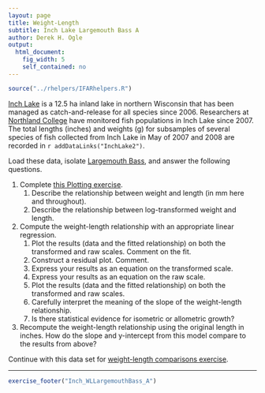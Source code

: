 ```yaml
---
layout: page
title: Weight-Length
subtitle: Inch Lake Largemouth Bass A
author: Derek H. Ogle
output: 
  html_document: 
    fig_width: 5
    self_contained: no
---
```

```r
source("../rhelpers/IFARhelpers.R")
```

[Inch Lake](http://dnr.wi.gov/lakes/lakepages/LakeDetail.aspx?wbic=2764300&page=facts) is a 12.5 ha inland lake in northern Wisconsin that has been managed as catch-and-release for all species since 2006.  Researchers at [Northland College](http://www.northland.edu/) have monitored fish populations in Inch Lake since 2007.  The total lengths (inches) and weights (g) for subsamples of several species of fish collected from Inch Lake in May of 2007 and 2008 are recorded in `r addDataLinks("InchLake2")`.

Load these data, isolate [Largemouth Bass](https://en.wikipedia.org/wiki/Largemouth_bass), and answer the following questions.

1. Complete [this Plotting exercise](Inch_Plotting.html).
    1. Describe the relationship between weight and length (in mm here and throughout).
    1. Describe the relationship between log-transformed weight and length.
1. Compute the weight-length relationship with an appropriate linear regression.
    1. Plot the results (data and the fitted relationship) on both the transformed and raw scales.  Comment on the fit.
    1. Construct a residual plot.  Comment.
    1. Express your results as an equation on the transformed scale.
    1. Express your results as an equation on the raw scale.
    1. Plot the results (data and the fitted relationship) on both the transformed and raw scales.
    1. Carefully interpret the meaning of the slope of the weight-length relationship.
    1. Is there statistical evidence for isometric or allometric growth?
1. Recompute the weight-length relationship using the original length in inches.  How do the slope and y-intercept from this model compare to the results from above?

Continue with this data set for [weight-length comparisons exercise](Inch_WLLargemouthBass_B.html).

---
```r
exercise_footer("Inch_WLLargemouthBass_A")
```
